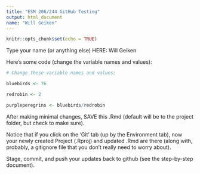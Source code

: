 ```yaml
---
title: "ESM 206/244 GitHub Testing"
output: html_document
name: "Will Geiken"
---
```


```r
knitr::opts_chunk$set(echo = TRUE)
```

Type your name (or anything else) HERE: Will Geiken

Here's some code (change the variable names and values):
```r
# Change these variable names and values:

bluebirds <- 76

redrobin <- 2

purpleperegrins <- bluebirds/redrobin

```

After making minimal changes, SAVE this .Rmd (default will be to the project folder, but check to make sure).

Notice that if you click on the 'Git' tab (up by the Environment tab), now your newly created Project (.Rproj) and updated .Rmd are there (along with, probably, a gitignore file that you don't really need to worry about).

Stage, commit, and push your updates back to github (see the step-by-step document).